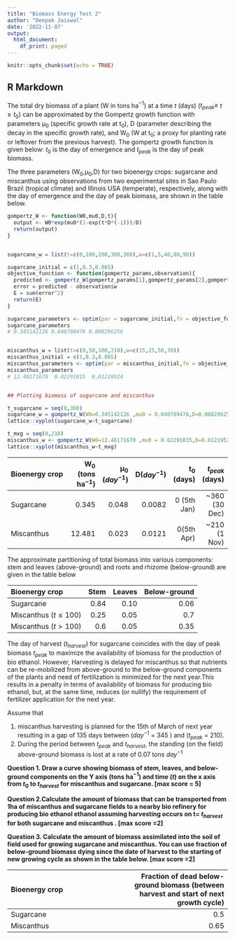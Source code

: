 ```yaml
---
title: "Biomass Energy Test 2"
author: "Deepak Jaiswal"
date: '2022-11-07'
output:
  html_document:
    df_print: paged
---
```


```r
knitr::opts_chunk$set(echo = TRUE)
```

## R Markdown
The total dry biomass of a plant (W in tons ha$^{-1}$) at a time $t$ (days) ($t_{peak} \ge$ $t \ge t$~0~) can be approximated by the Gompertz growth function with parameters μ~0~ (specific growth rate at t~0~), D (parameter describing the decay in the specific growth rate), and W~0~ (W at t~0~; a proxy for planting rate or leftover from the previous harvest). The gompertz growth function is given below:
\begin{align}
W = W_{0}e^{\frac{\mu_{0}(1-e^{-Dt})}{D}}
\end{align}
$t$~0~ is the day of emergence and $t_{peak}$ is the day of peak biomass.


The three parameters (W~0~,μ~0~,D) for two bioenergy crops: sugarcane and miscanthus using observations from two experimental sites in Sao Paulo Brazil (tropical climate) and Illinois USA (temperate), respectively, along with the day of emergence and the day of peak biomass, are shown in the table below.





```r
gompertz_W <- function(W0,mu0,D,t){
  output <- W0*exp(mu0*(1-exp(t*D*(-1)))/D)
  return(output)
}


sugarcane_w = list(t=c(0,100,200,300,360),w=c(1,5,40,80,90))

sugarcane_initial = c(1,0.3,0.065)
objective_function <- function(gompertz_params,observation){
  predicted <- gompertz_W(gompertz_params[1],gompertz_params[2],gompertz_params[3],observation$t)
  error = predicted - observation$w
  E = sum(error^2)
  return(E)
}

sugarcane_parameters <- optim(par = sugarcane_initial,fn = objective_function,observation=sugarcane_w)
sugarcane_parameters
# 0.345142126 0.048789476 0.008296256


miscanthus_w = list(t=c(0,50,100,210),w=c(15,25,50,70))
miscanthus_initial = c(1,0.3,0.065)
miscanthus_parameters <- optim(par = miscanthus_initial,fn = objective_function,observation=miscanthus_w)
miscanthus_parameters
# 12.48171670  0.02291015  0.01219524


## Plotting biomass of sugarcane and miscanthus

t_sugarcane = seq(0,360)
sugarcane_w = gompertz_W(W0=0.345142126 ,mu0 = 0.048789476,D=0.008296256,t=t_sugarcane)
lattice::xyplot(sugarcane_w~t_sugarcane)

t_mxg = seq(0,210)
miscanthus_w <- gompertz_W(W0=12.48171670 ,mu0 = 0.02291015,D=0.01219524,t=t_mxg)
lattice::xyplot(miscanthus_w~t_mxg)

```


|Bioenergy crop|W~0~ (tons ha$^{-1}$) |μ~0~ ($day^{-1}$)| D($day^{-1}$)| t~0~ (days)|  $t_{peak}$ (days)|
|:------------|----:|---:|----:|---:|---:|
|Sugarcane    | 0.345  | 0.048|  0.0082|      0 (5th Jan)|         ~360 (30 Dec)|
|Miscanthus   | 12.481|  0.023|  0.0121|      0(5th Apr)|         ~210 (1 Nov)|

The approximate partitioning of total biomass into various components: stem and leaves (above-ground) and roots and rhizome (below-ground) are given in the table below

|Bioenergy crop| Stem | Leaves| Below-ground|
|:------------|----:|---:|----:|
|Sugarcane    | 0.84  | 0.10|  0.06|     
|Miscanthus ($t \le 100$)  | 0.25|  0.05|  0.7|  
|Miscanthus ($t \gt 100$)   | 0.6|  0.05|  0.35| 


The day of harvest ($t_{harvest}$) for sugarcane coincides with the day of peak biomass $t_{peak}$ to maximize the availability of biomass for the production of bio ethanol. However, Harvesting is delayed for miscanthus so that nutrients can be re-mobilized from above-ground to the below-ground components of the plants and need of fertilization is minimized for the next year.This results in a penalty in terms of availability of biomass for producing bio ethanol, but, at the same time, reduces (or nullify) the requirement of fertilizer application for the next year.

Assume that 

1. miscanthus harvesting is planned for the 15th of March of next year resulting in a gap of 135 days between  ($day^{-1}$ = 345 ) and ($t_{peak}$ = 210). 
2. During the period between $t_{peak}$ and $t_{harvest}$, the standing (on the field) above-ground biomass is lost at a rate of 0.07 tons $day^{-1}$

**Question 1. Draw a curve showing biomass of stem, leaves, and below-ground components on the Y axis (tons ha$^{-1}$) and time ($t$) on the x axis from $t_{0}$ to $t_{harvest}$ for miscanthus and sugarcane. [max score = 5]**


**Question 2.Calculate the amount of biomass that can be transported from 1ha of miscanthus and sugarcane fields to a nearby bio refinery for producing bio ethanol ethanol assuming harvesting occurs on t= $t_{harvest}$ for both sugarcane and miscanthus . [max score =2]**

**Question 3. Calculate the amount of biomass assimilated into the soil of field used for growing sugarcane and miscanthus. You can use fraction of below-ground biomass dying since the date of harvest to the starting of new growing cycle as shown in the table below. [max score =2] **



|Bioenergy crop| Fraction of dead below-ground biomass (between harvest and start of next growth cycle)|
|:----|----:|
|Sugarcane    | 0.5|     
|Miscanthus   | 0.65|  
 



